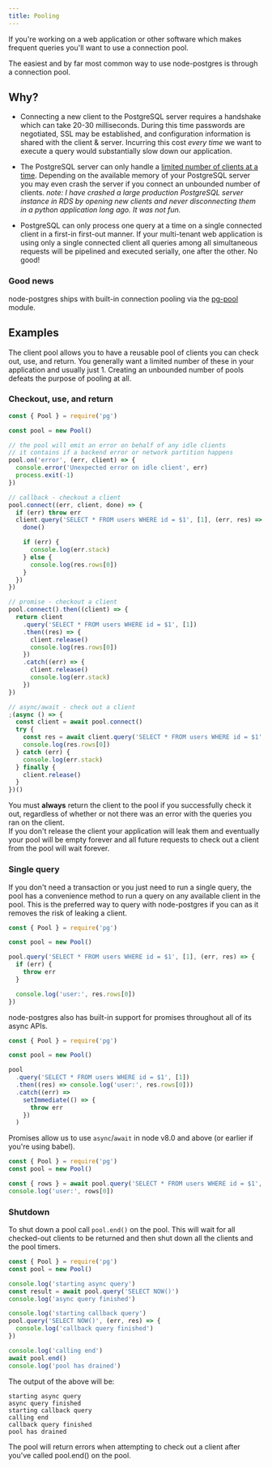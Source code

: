 ```yaml
---
title: Pooling
---
```



If you're working on a web application or other software which makes frequent queries you'll want to use a connection pool.

The easiest and by far most common way to use node-postgres is through a connection pool.

## Why?

- Connecting a new client to the PostgreSQL server requires a handshake which can take 20-30 milliseconds. During this time passwords are negotiated, SSL may be established, and configuration information is shared with the client & server. Incurring this cost _every time_ we want to execute a query would substantially slow down our application.

- The PostgreSQL server can only handle a [limited number of clients at a time](https://wiki.postgresql.org/wiki/Number_Of_Database_Connections). Depending on the available memory of your PostgreSQL server you may even crash the server if you connect an unbounded number of clients. _note: I have crashed a large production PostgreSQL server instance in RDS by opening new clients and never disconnecting them in a python application long ago. It was not fun._

- PostgreSQL can only process one query at a time on a single connected client in a first-in first-out manner. If your multi-tenant web application is using only a single connected client all queries among all simultaneous requests will be pipelined and executed serially, one after the other. No good!

### Good news

node-postgres ships with built-in connection pooling via the [pg-pool](/apis/pool) module.

## Examples

The client pool allows you to have a reusable pool of clients you can check out, use, and return. You generally want a limited number of these in your application and usually just 1. Creating an unbounded number of pools defeats the purpose of pooling at all.

### Checkout, use, and return

```js
const { Pool } = require('pg')

const pool = new Pool()

// the pool will emit an error on behalf of any idle clients
// it contains if a backend error or network partition happens
pool.on('error', (err, client) => {
  console.error('Unexpected error on idle client', err)
  process.exit(-1)
})

// callback - checkout a client
pool.connect((err, client, done) => {
  if (err) throw err
  client.query('SELECT * FROM users WHERE id = $1', [1], (err, res) => {
    done()

    if (err) {
      console.log(err.stack)
    } else {
      console.log(res.rows[0])
    }
  })
})

// promise - checkout a client
pool.connect().then((client) => {
  return client
    .query('SELECT * FROM users WHERE id = $1', [1])
    .then((res) => {
      client.release()
      console.log(res.rows[0])
    })
    .catch((err) => {
      client.release()
      console.log(err.stack)
    })
})

// async/await - check out a client
;(async () => {
  const client = await pool.connect()
  try {
    const res = await client.query('SELECT * FROM users WHERE id = $1', [1])
    console.log(res.rows[0])
  } catch (err) {
    console.log(err.stack)
  } finally {
    client.release()
  }
})()
```

<Alert>
  <div>
    You must <b>always</b> return the client to the pool if you successfully check it out, regardless of whether or not
    there was an error with the queries you ran on the client.
  </div>
  If you don't release the client your application will leak them and eventually your pool will be empty forever and all
  future requests to check out a client from the pool will wait forever.
</Alert>

### Single query

If you don't need a transaction or you just need to run a single query, the pool has a convenience method to run a query on any available client in the pool. This is the preferred way to query with node-postgres if you can as it removes the risk of leaking a client.

```js
const { Pool } = require('pg')

const pool = new Pool()

pool.query('SELECT * FROM users WHERE id = $1', [1], (err, res) => {
  if (err) {
    throw err
  }

  console.log('user:', res.rows[0])
})
```

node-postgres also has built-in support for promises throughout all of its async APIs.

```js
const { Pool } = require('pg')

const pool = new Pool()

pool
  .query('SELECT * FROM users WHERE id = $1', [1])
  .then((res) => console.log('user:', res.rows[0]))
  .catch((err) =>
    setImmediate(() => {
      throw err
    })
  )
```

Promises allow us to use `async`/`await` in node v8.0 and above (or earlier if you're using babel).

```js
const { Pool } = require('pg')
const pool = new Pool()

const { rows } = await pool.query('SELECT * FROM users WHERE id = $1', [1])
console.log('user:', rows[0])
```

### Shutdown

To shut down a pool call `pool.end()` on the pool. This will wait for all checked-out clients to be returned and then shut down all the clients and the pool timers.

```js
const { Pool } = require('pg')
const pool = new Pool()

console.log('starting async query')
const result = await pool.query('SELECT NOW()')
console.log('async query finished')

console.log('starting callback query')
pool.query('SELECT NOW()', (err, res) => {
  console.log('callback query finished')
})

console.log('calling end')
await pool.end()
console.log('pool has drained')
```

The output of the above will be:

```
starting async query
async query finished
starting callback query
calling end
callback query finished
pool has drained
```

<Info>
  The pool will return errors when attempting to check out a client after you've called pool.end() on the pool.
</Info>
